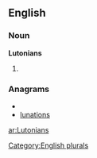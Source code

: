 
==English==

===Noun===
'''Lutonians'''

# {{plural of|[[Lutonian]]}}

===Anagrams===
* {{alphagram|ailnnostu}}
* [[lunations#English|lunations]]


[[Category:English plurals]]

[[ar:Lutonians]]